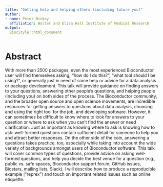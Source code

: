 ```yaml
---
title: "Getting help and helping others (including future you)"
author:
- name: Peter Hickey
  affiliation: Walter and Eliza Hall Institute of Medical Research
output:
  BiocStyle::html_document
---
```


# Abstract

With more than 2500 packages, even the most experienced Bioconductor user will find themselves asking, "how do I do this?", "what tool should I be using?", or generally just in need of some help or advice for a data analysis or package development. This talk will provide guidance on finding answers to your questions, answering other people's questions, and helping people (including you) on both sides of the process. The Bioconductor community, and the broader open source and open science movements, are incredible resources for getting answers to questions about data analysis, choosing and using the right tool for the job, and developing software. However, it can sometimes be difficult to know where to look for answers to your question or where to ask when you can't find the answer or need clarification. Just as important as knowing where to ask is knowing how to ask: well-formed questions contain sufficient detail for someone to help you and attract better responses. On the other side of the coin, answering a questions takes practice, too, especially while taking into account the wide variety of backgrounds amongst users of Bioconductor software. This talk will cover common types of questions, provide advice on asking well-formed questions, and help you decide the best venue for a question (e.g., public vs. safe spaces, Bioconductor support forum, GitHub issues, Biostars, mailing lists, Slack). I will describe how to produce a reproducible example ("reprex") and touch on important related issues such as online etiquette.

